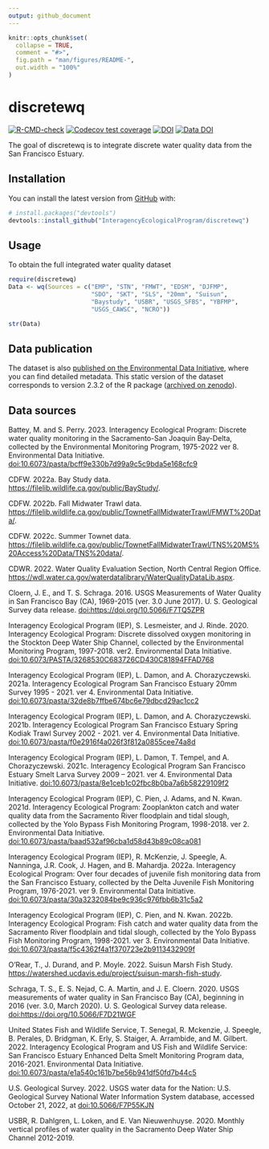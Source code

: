 ```yaml
---
output: github_document
---
```


<!-- README.md is generated from README.Rmd. Please edit that file -->

```r
knitr::opts_chunk$set(
  collapse = TRUE,
  comment = "#>",
  fig.path = "man/figures/README-",
  out.width = "100%"
)
```

# discretewq

<!-- badges: start -->
[![R-CMD-check](https://github.com/InteragencyEcologicalProgram/discretewq/actions/workflows/R-CMD-check.yaml/badge.svg)](https://github.com/InteragencyEcologicalProgram/discretewq/actions/workflows/R-CMD-check.yaml)
[![Codecov test coverage](https://codecov.io/gh/InteragencyEcologicalProgram/discretewq/branch/main/graph/badge.svg)](https://codecov.io/gh/InteragencyEcologicalProgram/discretewq?branch=main)
[![DOI](https://zenodo.org/badge/309747392.svg)](https://zenodo.org/badge/latestdoi/309747392)
[![Data DOI](https://img.shields.io/badge/Data%20publication%20DOI-10.6073/pasta/567ca1dce56cc819b1819117538bd718-blue.svg)](https://portal.edirepository.org/nis/mapbrowse?scope=edi&identifier=731)
<!-- badges: end -->


The goal of discretewq is to integrate discrete water quality data from the San Francisco Estuary. 

## Installation

You can install the latest version from [GitHub](https://github.com/) with:

``` r
# install.packages("devtools")
devtools::install_github("InteragencyEcologicalProgram/discretewq")
```

## Usage

To obtain the full integrated water quality dataset

```r
require(discretewq)
Data <- wq(Sources = c("EMP", "STN", "FMWT", "EDSM", "DJFMP",
                       "SDO", "SKT", "SLS", "20mm", "Suisun", 
                       "Baystudy", "USBR", "USGS_SFBS", "YBFMP", 
                       "USGS_CAWSC", "NCRO"))

str(Data)
```


## Data publication

The dataset is also [published on the Environmental Data Initiative](https://portal.edirepository.org/nis/mapbrowse?scope=edi&identifier=731), where you can find detailed metadata. This static version of the dataset corresponds to version 2.3.2 of the R package ([archived on zenodo](https://zenodo.org/record/6390964)). 


## Data sources

Battey, M. and S. Perry. 2023. Interagency Ecological Program: Discrete water quality monitoring in the Sacramento-San Joaquin Bay-Delta, collected by the Environmental Monitoring Program, 1975-2022 ver 8. Environmental Data Initiative. [doi:10.6073/pasta/bcff9e330b7d99a9c5c9bda5e168cfc9](https://doi.org/10.6073/pasta/bcff9e330b7d99a9c5c9bda5e168cfc9)

CDFW. 2022a. Bay Study data. [https://filelib.wildlife.ca.gov/public/BayStudy/](https://filelib.wildlife.ca.gov/public/BayStudy/).

CDFW. 2022b. Fall Midwater Trawl data. [https://filelib.wildlife.ca.gov/public/TownetFallMidwaterTrawl/FMWT%20Data/](https://filelib.wildlife.ca.gov/public/TownetFallMidwaterTrawl/FMWT%20Data/).

CDFW. 2022c. Summer Townet data. [https://filelib.wildlife.ca.gov/public/TownetFallMidwaterTrawl/TNS%20MS%20Access%20Data/TNS%20data/](https://filelib.wildlife.ca.gov/public/TownetFallMidwaterTrawl/TNS%20MS%20Access%20Data/TNS%20data/).

CDWR. 2022. Water Quality Evaluation Section, North Central Region Office. [https://wdl.water.ca.gov/waterdatalibrary/WaterQualityDataLib.aspx](https://wdl.water.ca.gov/waterdatalibrary/WaterQualityDataLib.aspx). 

Cloern, J. E., and T. S. Schraga. 2016. USGS Measurements of Water Quality in San Francisco Bay (CA), 1969-2015 (ver. 3.0 June 2017). U. S. Geological Survey data release. [doi:https://doi.org/10.5066/F7TQ5ZPR](https://doi.org/10.5066/F7TQ5ZPR)

Interagency Ecological Program (IEP), S. Lesmeister, and J. Rinde. 2020. Interagency Ecological Program: Discrete dissolved oxygen monitoring in the Stockton Deep Water Ship Channel, collected by the Environmental Monitoring Program, 1997-2018. ver2. Environmental Data Initiative. [doi:10.6073/PASTA/3268530C683726CD430C81894FFAD768](https://portal.edirepository.org/nis/mapbrowse?packageid=edi.276.2)

Interagency Ecological Program (IEP), L. Damon, and A. Chorazyczewski. 2021a. Interagency Ecological Program San Francisco Estuary 20mm Survey 1995 - 2021. ver 4. Environmental Data Initiative. [doi:10.6073/pasta/32de8b7ffbe674bc6e79dbcd29ac1cc2](https://doi.org/10.6073/pasta/32de8b7ffbe674bc6e79dbcd29ac1cc2)

Interagency Ecological Program (IEP), L. Damon, and A. Chorazyczewski. 2021b. Interagency Ecological Program San Francisco Estuary Spring Kodiak Trawl Survey 2002 - 2021. ver 4. Environmental Data Initiative. [doi:10.6073/pasta/f0e2916f4a026f3f812a0855cee74a8d](https://doi.org/10.6073/pasta/f0e2916f4a026f3f812a0855cee74a8d)

Interagency Ecological Program (IEP), L. Damon, T. Tempel, and A. Chorazyczewski. 2021c. Interagency Ecological Program San Francisco Estuary Smelt Larva Survey 2009 – 2021. ver 4. Environmental Data Initiative. [doi:10.6073/pasta/8e1ceb1c02fbc8b0ba7a6b58229109f2](https://doi.org/10.6073/pasta/8e1ceb1c02fbc8b0ba7a6b58229109f2)

Interagency Ecological Program (IEP), C. Pien, J. Adams, and N. Kwan. 2021d. Interagency Ecological Program: Zooplankton catch and water quality data from the Sacramento River floodplain and tidal slough, collected by the Yolo Bypass Fish Monitoring Program, 1998-2018. ver 2. Environmental Data Initiative. [doi:10.6073/pasta/baad532af96cba1d58d43b89c08ca081](https://portal.edirepository.org/nis/mapbrowse?packageid=edi.494.2)

Interagency Ecological Program (IEP), R. McKenzie, J. Speegle, A. Nanninga, J.R. Cook, J. Hagen, and B. Mahardja. 2022a. Interagency Ecological Program: Over four decades of juvenile fish monitoring data from the San Francisco Estuary, collected by the Delta Juvenile Fish Monitoring Program, 1976-2021. ver 9. Environmental Data Initiative. [doi:10.6073/pasta/30a3232084be9c936c976fbb6b31c5a2](https://doi.org/10.6073/pasta/30a3232084be9c936c976fbb6b31c5a2)

Interagency Ecological Program (IEP), C. Pien, and N. Kwan. 2022b. Interagency Ecological Program: Fish catch and water quality data from the Sacramento River floodplain and tidal slough, collected by the Yolo Bypass Fish Monitoring Program, 1998-2021. ver 3. Environmental Data Initiative. [doi:10.6073/pasta/f5c4362f4a1f370723e2b9113432909f](https://portal.edirepository.org/nis/mapbrowse?packageid=edi.233.3)

O’Rear, T., J. Durand, and P. Moyle. 2022. Suisun Marsh Fish Study. [https://watershed.ucdavis.edu/project/suisun-marsh-fish-study](https://watershed.ucdavis.edu/project/suisun-marsh-fish-study).

Schraga, T. S., E. S. Nejad, C. A. Martin, and J. E. Cloern. 2020. USGS measurements of water quality in San Francisco Bay (CA), beginning in 2016 (ver. 3.0, March 2020). U. S. Geological Survey data release. [doi:https://doi.org/10.5066/F7D21WGF](https://doi.org/10.5066/F7D21WGF)

United States Fish and Wildlife Service, T. Senegal, R. Mckenzie, J. Speegle, B. Perales, D. Bridgman, K. Erly, S. Staiger, A. Arrambide, and M. Gilbert. 2022. Interagency Ecological Program and US Fish and Wildlife Service: San Francisco Estuary Enhanced Delta Smelt Monitoring Program data, 2016-2021. Environmental Data Initiative. [doi:10.6073/pasta/e1a540c161b7be56b941df50fd7b44c5](https://doi.org/10.6073/pasta/e1a540c161b7be56b941df50fd7b44c5)

U.S. Geological Survey. 2022. USGS water data for the Nation: U.S. Geological Survey National Water Information System database, accessed October 21, 2022, at
[doi:10.5066/F7P55KJN](https://doi.org/10.5066/F7P55KJN)

USBR, R. Dahlgren, L. Loken, and E. Van Nieuwenhuyse. 2020. Monthly vertical profiles of water quality in the Sacramento Deep Water Ship Channel 2012-2019.
